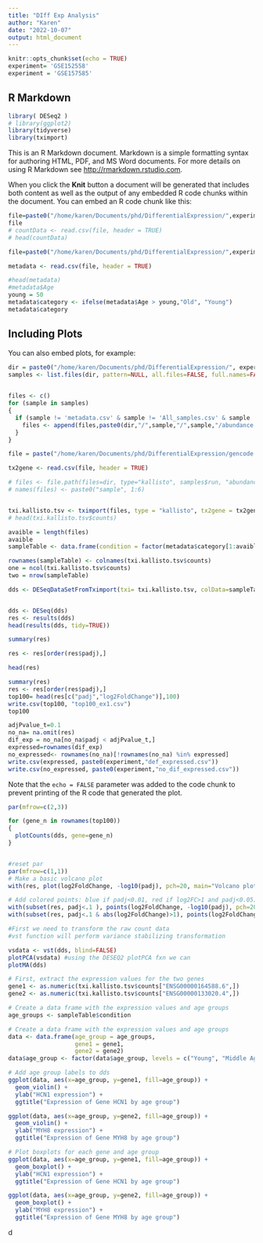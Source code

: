 ```yaml
---
title: "DIff Exp Analysis"
author: "Karen"
date: "2022-10-07"
output: html_document
---
```


```r
knitr::opts_chunk$set(echo = TRUE)
experiment= 'GSE152558'
experiment = 'GSE157585'

```

## R Markdown

```r
library( DESeq2 )
# library(ggplot2)
library(tidyverse)
library(tximport)
```

This is an R Markdown document. Markdown is a simple formatting syntax for authoring HTML, PDF, and MS Word documents. For more details on using R Markdown see <http://rmarkdown.rstudio.com>.

When you click the **Knit** button a document will be generated that includes both content as well as the output of any embedded R code chunks within the document. You can embed an R code chunk like this:

```r

file=paste0("/home/karen/Documents/phd/DifferentialExpression/",experiment,"/All_samples.csv")
file
# countData <- read.csv(file, header = TRUE)
# head(countData)
```
```r
file=paste0("/home/karen/Documents/phd/DifferentialExpression/",experiment,"/metadata.csv")

metadata <- read.csv(file, header = TRUE)

#head(metadata)
#metadata$Age
young = 50
metadata$category <- ifelse(metadata$Age > young,"Old", "Young")
metadata$category

```
## Including Plots

You can also embed plots, for example:
```r
dir = paste0("/home/karen/Documents/phd/DifferentialExpression/", experiment)
samples <- list.files(dir, pattern=NULL, all.files=FALSE, full.names=FALSE)[-1]
 

files <- c()
for (sample in samples)
{
  if (sample != 'metadata.csv' & sample != 'All_samples.csv' & sample != 'metadata_filtered.csv'){
    files <- append(files,paste0(dir,"/",sample,"/",sample,"/abundance.tsv"))  
  }
}

```

```r

file = paste("/home/karen/Documents/phd/DifferentialExpression/gencode.v28.annotation.tx2gene.csv")

tx2gene <- read.csv(file, header = TRUE)

# files <- file.path(files=dir, type="kallisto", samples$run, "abundance.tsv")
# names(files) <- paste0("sample", 1:6)


txi.kallisto.tsv <- tximport(files, type = "kallisto", tx2gene = tx2gene, ignoreAfterBar = TRUE)
# head(txi.kallisto.tsv$counts)
```

```r
 
avaible = length(files)
avaible
sampleTable <- data.frame(condition = factor(metadata$category[1:avaible]))

rownames(sampleTable) <- colnames(txi.kallisto.tsv$counts)
one = ncol(txi.kallisto.tsv$counts)
two = nrow(sampleTable)

dds <- DESeqDataSetFromTximport(txi= txi.kallisto.tsv, colData=sampleTable, ~condition)


dds <- DESeq(dds)
res <- results(dds)
head(results(dds, tidy=TRUE))

summary(res)

res <- res[order(res$padj),]

head(res)


```
```r
summary(res)
res <- res[order(res$padj),]
top100= head(res[c("padj","log2FoldChange")],100)
write.csv(top100, "top100_ex1.csv")
top100

adjPvalue_t=0.1
no_na= na.omit(res)
dif_exp = no_na[no_na$padj < adjPvalue_t,]
expressed=rownames(dif_exp)
no_expressed<- rownames(no_na)[!rownames(no_na) %in% expressed]
write.csv(expressed, paste0(experiment,"def_expressed.csv"))
write.csv(no_expressed, paste0(experiment,"no_dif_expressed.csv"))

```
Note that the `echo = FALSE` parameter was added to the code chunk to prevent printing of the R code that generated the plot.


```r
par(mfrow=c(2,3))

for (gene_n in rownames(top100))
{
  plotCounts(dds, gene=gene_n)
}



```
```r
#reset par
par(mfrow=c(1,1))
# Make a basic volcano plot
with(res, plot(log2FoldChange, -log10(padj), pch=20, main="Volcano plot", xlim=c(-3,3)))

# Add colored points: blue if padj<0.01, red if log2FC>1 and padj<0.05)
with(subset(res, padj<.1 ), points(log2FoldChange, -log10(padj), pch=20, col="blue"))
with(subset(res, padj<.1 & abs(log2FoldChange)>1), points(log2FoldChange, -log10(padj), pch=20, col="red"))
```


```r
#First we need to transform the raw count data
#vst function will perform variance stabilizing transformation

vsdata <- vst(dds, blind=FALSE)
plotPCA(vsdata) #using the DESEQ2 plotPCA fxn we can
plotMA(dds)
```


```R
# First, extract the expression values for the two genes
gene1 <- as.numeric(txi.kallisto.tsv$counts["ENSG00000164588.6",])
gene2 <- as.numeric(txi.kallisto.tsv$counts["ENSG00000133020.4",])

# Create a data frame with the expression values and age groups
age_groups <- sampleTable$condition

# Create a data frame with the expression values and age groups
data <- data.frame(age_group = age_groups,
                   gene1 = gene1,
                   gene2 = gene2)
data$age_group <- factor(data$age_group, levels = c("Young", "Middle Age", "Old"))

# Add age group labels to dds
ggplot(data, aes(x=age_group, y=gene1, fill=age_group)) +
  geom_violin() +
  ylab("HCN1 expression") +
  ggtitle("Expression of Gene HCN1 by age group")

ggplot(data, aes(x=age_group, y=gene2, fill=age_group)) +
  geom_violin() +
  ylab("MYH8 expression") +
  ggtitle("Expression of Gene MYH8 by age group") 

# Plot boxplots for each gene and age group
ggplot(data, aes(x=age_group, y=gene1, fill=age_group)) +
  geom_boxplot() +
  ylab("HCN1 expression") +
  ggtitle("Expression of Gene HCN1 by age group")

ggplot(data, aes(x=age_group, y=gene2, fill=age_group)) +
  geom_boxplot() +
  ylab("MYH8 expression") +
  ggtitle("Expression of Gene MYH8 by age group") 
```
d
